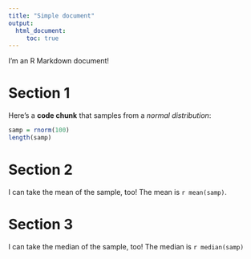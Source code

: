 ```yaml
---
title: "Simple document"
output:
  html_document:
     toc: true
---
```


I'm an R Markdown document! 

# Section 1

Here's a **code chunk** that samples from 
a _normal distribution_:

```r
samp = rnorm(100)
length(samp)
```

# Section 2

I can take the mean of the sample, too!
The mean is `r mean(samp)`.

# Section 3
I can take the median of the sample, too!
The median is `r median(samp)`